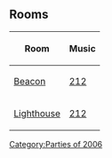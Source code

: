 {{NeedSWFs}}


==Rooms==
{|class="wikitable" style="margin: 1em auto;"
!Room!!Music
|-
|[[Media:beacon30.swf|Beacon]]||[[Media:Music212.swf|212]]
|-
|[[Media:lighthouse30.swf|Lighthouse]]||[[Media:Music212.swf|212]]
|}

{{Parties}}
[[Category:Parties of 2006]]